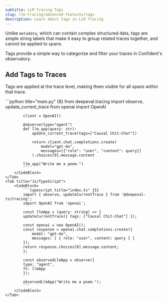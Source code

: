 ```yaml
---
subtitle: LLM Tracing Tags
slug: llm-tracing/advanced-features/tags
description: Learn about tags in LLM Tracing
---
```


Unlike `metadata`, which can contain complex structured data, tags are simple string labels that make it easy to group related traces together, and cannot be applied to spans.

<Callout>
Tags provide a simple way to categorize and filter your traces in Confident's observatory. 
</Callout>

## Add Tags to Traces

Tags are applied at the trace level, making them visible for all spans within that trace.

<Tabs>
    <Tab title="Python">
        <CodeBlock>
            ```python title="main.py" {8}
            from deepeval.tracing import observe, update_current_trace
            from openai import OpenAI
            
            client = OpenAI()
            
            @observe(type="agent")
            def llm_app(query: str):
                update_current_trace(tags=["Causal Chit-Chat"])
            
                return client.chat.completions.create(
                    model="gpt-4o",
                    messages=[{"role": "user", "content": query}]
                ).choices[0].message.content
            
            llm_app("Write me a poem.")
            ```
        </CodeBlock>
    </Tab>
    <Tab title="Js/TypeScript">
        <CodeBlock>
            ```typescript title="index.ts" {5}
            import { observe, updateCurrentTrace } from '@deepeval-ts/tracing';
            import OpenAI from 'openai';

            const llmApp = (query: string) => {
            updateCurrentTrace({ tags: ["Causal Chit-Chat"] });
                
            const openai = new OpenAI();
            const response = openai.chat.completions.create({
                model: "gpt-4o",
                messages: [ { role: "user", content: query } ]
            });
            return response.choices[0].message.content;
            };

            const observedLlmApp = observe({
            type: "agent",
            fn: llmApp
            });

            observedLlmApp("Write me a poem.");
            ```
        </CodeBlock>
    </Tab>
</Tabs>
